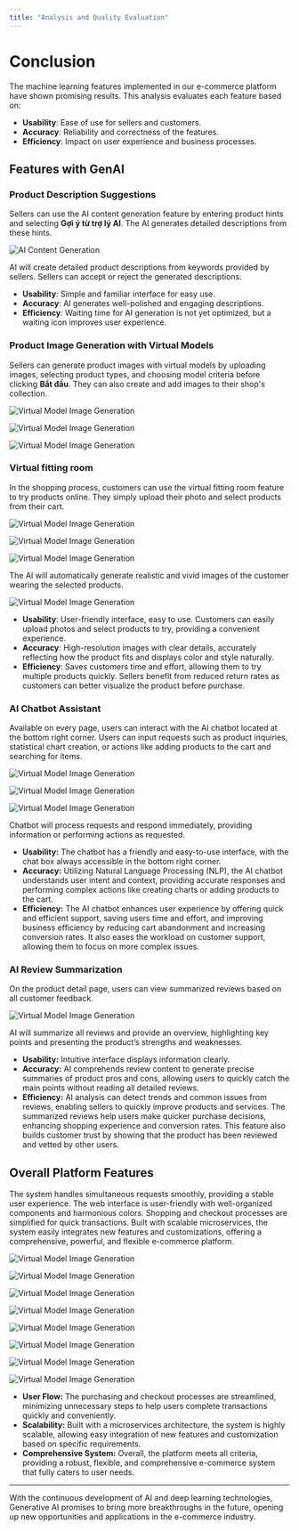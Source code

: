 ```yaml
---
title: "Analysis and Quality Evaluation"
---
```


# Conclusion

The machine learning features implemented in our e-commerce platform have shown promising results. This analysis evaluates each feature based on:

- **Usability**: Ease of use for sellers and customers.
- **Accuracy**: Reliability and correctness of the features.
- **Efficiency**: Impact on user experience and business processes.

## Features with GenAI

### Product Description Suggestions

Sellers can use the AI content generation feature by entering product hints and selecting **Gợi ý từ trợ lý AI**. The AI generates detailed
descriptions from these hints.

![AI Content Generation](../public/assets/chapter_5/5.1.png)

AI will create detailed product descriptions from keywords provided by sellers. Sellers can accept or reject the generated descriptions.

- **Usability**: Simple and familiar interface for easy use.
- **Accuracy**: AI generates well-polished and engaging descriptions.
- **Efficiency**: Waiting time for AI generation is not yet optimized, but a waiting icon improves user experience.

### Product Image Generation with Virtual Models

Sellers can generate product images with virtual models by uploading images, selecting product types, and choosing model criteria before
clicking **Bắt đầu**. They can also create and add images to their shop's collection.

![Virtual Model Image Generation](../public/assets/chapter_5/5.2.png)

![Virtual Model Image Generation](../public/assets/chapter_5/5.3.png)

![Virtual Model Image Generation](../public/assets/chapter_5/5.4.png)

### Virtual fitting room

In the shopping process, customers can use the virtual fitting room feature to try products online. They simply upload their photo and
select products from their cart.

![Virtual Model Image Generation](../public/assets/chapter_5/5.5.png)

![Virtual Model Image Generation](../public/assets/chapter_5/5.6.png)

![Virtual Model Image Generation](../public/assets/chapter_5/5.7.png)

The AI will automatically generate realistic and vivid images of the customer wearing the selected products.

![Virtual Model Image Generation](../public/assets/chapter_5/5.8.png)

- **Usability**: User-friendly interface, easy to use. Customers can easily upload photos and select products to try, providing a convenient experience.
- **Accuracy**: High-resolution images with clear details, accurately reflecting how the product fits and displays color and style naturally.
- **Efficiency**: Saves customers time and effort, allowing them to try multiple products quickly. Sellers benefit from reduced return rates
  as customers can better visualize the product before purchase.

### AI Chatbot Assistant

Available on every page, users can interact with the AI chatbot located at the bottom right corner. Users can input requests such as product
inquiries, statistical chart creation, or actions like adding products to the cart and searching for items.

![Virtual Model Image Generation](../public/assets/chapter_5/5.9.png)

![Virtual Model Image Generation](../public/assets/chapter_5/5.10.png)

![Virtual Model Image Generation](../public/assets/chapter_5/5.11.png)

Chatbot will process requests and respond immediately, providing information or performing actions as requested.

- **Usability:** The chatbot has a friendly and easy-to-use interface, with the chat box always accessible in the bottom right corner.
- **Accuracy:** Utilizing Natural Language Processing (NLP), the AI chatbot understands user intent and context, providing accurate responses
  and performing complex actions like creating charts or adding products to the cart.
- **Efficiency:** The AI chatbot enhances user experience by offering quick and efficient support, saving users time and effort, and improving
  business efficiency by reducing cart abandonment and increasing conversion rates. It also eases the workload on customer support, allowing them
  to focus on more complex issues.

### AI Review Summarization

On the product detail page, users can view summarized reviews based on all customer feedback.

![Virtual Model Image Generation](../public/assets/chapter_5/5.12.png)

AI will summarize all reviews and provide an overview, highlighting key points and presenting the product’s strengths and weaknesses.

- **Usability:** Intuitive interface displays information clearly.
- **Accuracy:** AI comprehends review content to generate precise summaries of product pros and cons, allowing users to quickly
  catch the main points without reading all detailed reviews.
- **Efficiency:** AI analysis can detect trends and common issues from reviews, enabling sellers to quickly improve products and services. The
  summarized reviews help users make quicker purchase decisions, enhancing shopping experience and conversion rates. This feature also builds
  customer trust by showing that the product has been reviewed and vetted by other users.

## Overall Platform Features

The system handles simultaneous requests smoothly, providing a stable user experience. The web interface is user-friendly with well-organized
components and harmonious colors. Shopping and checkout processes are simplified for quick transactions. Built with scalable microservices, the
system easily integrates new features and customizations, offering a comprehensive, powerful, and flexible e-commerce platform.

![Virtual Model Image Generation](../public/assets/chapter_5/5.13.png)

![Virtual Model Image Generation](../public/assets/chapter_5/5.14.png)

![Virtual Model Image Generation](../public/assets/chapter_5/5.15.png)

![Virtual Model Image Generation](../public/assets/chapter_5/5.16.png)

![Virtual Model Image Generation](../public/assets/chapter_5/5.17.png)

![Virtual Model Image Generation](../public/assets/chapter_5/5.18.png)

![Virtual Model Image Generation](../public/assets/chapter_5/5.19.png)

![Virtual Model Image Generation](../public/assets/chapter_5/5.20.png)

- **User Flow:** The purchasing and checkout processes are streamlined, minimizing unnecessary steps to help users complete transactions quickly and conveniently.
- **Scalability:** Built with a microservices architecture, the system is highly scalable, allowing easy integration of new features and customization based on specific requirements.
- **Comprehensive System:** Overall, the platform meets all criteria, providing a robust, flexible, and comprehensive e-commerce system that fully caters to user needs.

---

With the continuous development of AI and deep learning technologies, Generative AI promises to bring more breakthroughs in the future, opening up new opportunities and applications in the e-commerce industry.
